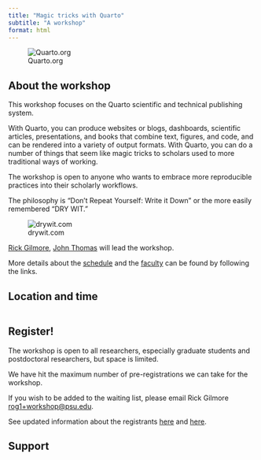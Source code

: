```yaml
---
title: "Magic tricks with Quarto"
subtitle: "A workshop"
format: html
---
```


![Quarto.org](https://quarto.org/quarto.png)

## About the workshop

This workshop focuses on the Quarto scientific and technical publishing system.

With Quarto, you can produce websites or blogs, dashboards, scientific articles, presentations, and books that combine text, figures, and code, and can be rendered into a variety of output formats.
With Quarto, you can do a number of things that seem like magic tricks to scholars used to more traditional ways of working.

The workshop is open to anyone who wants to embrace more reproducible practices into their scholarly workflows.

The philosophy is "Don't Repeat Yourself: Write it Down" or the more easily remembered "DRY WIT."

![drywit.com](https://drywit.com/cdn/shop/files/F333B7AF-E198-4C48-A3A7-C321F0F95569.jpg?v=1672289434&width=500)

[Rick Gilmore](people.qmd#rick-gilmore), [John Thomas](people.qmd#briana-wham) will lead the workshop.

More details about the [schedule](schedule.qmd) and the [faculty](people.qmd) can be found by following the links.

## Location and time

:::: {.columns}
::: {.column width="40%"}
<!-- ![Dewey Room, University Libraries](https://sc-api.psu.edu/s3/files/styles/4_3_1500w/public/DSC_6681%20for%20PSNews%20Dewey%20room%20naming.jpg?h=6e526c05&itok=fTahAKyt) -->
:::
::: {.column width="10%"}
:::
::: {.column width="50%"}
<!-- Dewey Room</br> -->
<!-- Penn State University Libraries</br> -->
<!-- University Park, PA -->

<!-- March 27, 2024</br> -->
<!-- 8:30 am - 2:00 pm -->
:::
::::


## Register!

The workshop is open to all researchers, especially graduate students and postdoctoral researchers, but space is limited.

::: {.callout-note}

We have hit the maximum number of pre-registrations we can take for the workshop.

If you wish to be added to the waiting list, please email Rick Gilmore <rog1+workshop@psu.edu>.

:::

<!-- Register today by visiting <https://forms.gle/WyD4AxajSnz1Wqe67> -->

<!-- Or via the embedded form below: -->

<!-- <iframe src="https://docs.google.com/forms/d/e/1FAIpQLSfHQpMvx0RT4t5NYcxcClZ0wdF8MDZh2mH9HKyo-zdsk4lo_Q/viewform?embedded=true" width="640" height="1514" frameborder="0" marginheight="0" marginwidth="0">Loading…</iframe> -->

See updated information about the registrants [here](resources.qmd#fig-registration-time-series) and [here](resources.qmd#fig-registration-by-dept).

## Support

:::: {.columns}
::: {.column width="15%"}
<!-- ![](include/img/NSF.svg.png) -->
:::
::: {.column width="5%"}
:::
::: {.column width="80%"}
<!-- This workshop is made possible by financial support from the National Science Foundation ([IGE 1955049](https://www.nsf.gov/awardsearch/showAward?AWD_ID=1955049)). -->
:::
::::